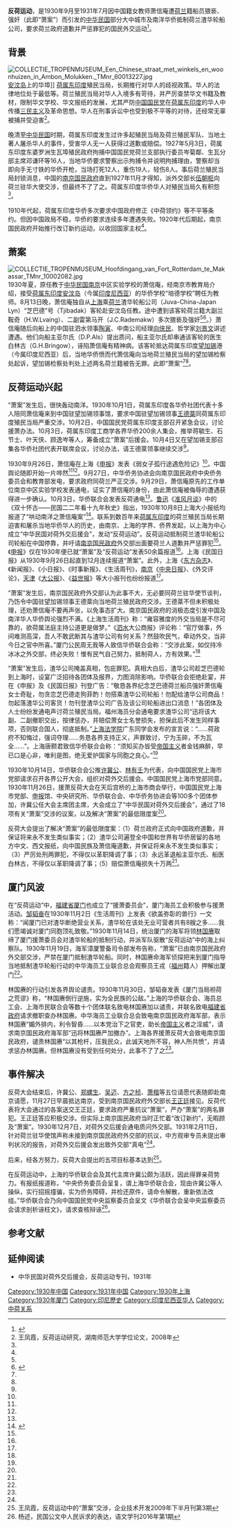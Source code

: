 '''反荷运动'''，是1930年9月至1931年7月因中国籍女教师萧信庵遭[[荷兰|荷兰]]籍船员猥亵、强奸（此即“萧案”）而引发的[[中华民国|中华民国]]部分大中城市及南洋华侨抵制荷兰渣华轮船公司，要求荷兰政府道歉并严惩罪犯的国民外交运动<ref name=du>{{Cite web|url =http://fujian.hexun.com/2016-06-19/184474505.html|title =独断专行不得人心|author =|date =2016-06-19|publisher =和讯|language =|accessdate =|quote =|deadurl =yes|archiveurl =https://web.archive.org/web/20170215114411/http://fujian.hexun.com/2016-06-19/184474505.html|archivedate =2017-02-15}}</ref>。

==背景==
[[File:COLLECTIE_TROPENMUSEUM_Een_Chinese_straat_met_winkels_en_woonhuizen_in_Ambon_Molukken._TMnr_60013227.jpg|thumb]][[安汶岛|安汶岛]]上的华埠]]
[[荷属东印度|荷属东印度]]殖民当局，长期推行对华人的歧视政策。华人的法律地位处于最低等。荷兰殖民当局对华人入境多有苛待，并严厉查禁华文书籍及教材，限制华文学校、华文报纸的发展，尤其严防[[中国国民党|中国国民党]]在[[荷属东印度|荷属东印度]]的华人中传播[[三民主义|三民主义]]及革命思想。华人在刑事诉讼中也受到极不平等的对待，还经常无辜被捕并受迫害<ref name=yanjiu>王凤霞，反荷运动研究，湖南师范大学学位论文，2008年</ref>。

晚清至[[中华民国|中华民国]]时期，荷属东印度发生过许多起殖民当局及荷兰殖民军队、当地土著人屠杀华人的事件，受害华人无一人获得过道歉或赔偿。1927年5月3日，荷属东印度东婆罗洲生瓦埠殖民政府拘捕中国国民党荷兰支部执行委员岑菊鄰、生瓦分部主席邓谦环等16人，当地华侨要求警察出示拘捕令并说明拘捕理由，警察却当即向手无寸铁的华侨开枪，当场打死12人，重伤19人，轻伤8人。事后荷兰殖民当局封锁消息，中国的[[南京国民政府|南京国民政府]]直到1927年11月才得知，派外交部长[[伍朝枢|伍朝枢]]向荷兰驻华大使交涉，但最终不了了之。荷属东印度华侨华人对殖民当局久有积怨<ref name=yanjiu/>。

1910年代起，荷属东印度华侨多次要求中国政府修正《中荷领约》等不平等条约。但因中国政局不稳，华侨的要求连续多年遭遇失败。1920年代后期起，南京国民政府开始推行改订新约运动，以收回国家主权<ref name=yanjiu/>。

==萧案==
[[File:COLLECTIE_TROPENMUSEUM_Hoofdingang_van_Fort_Rotterdam_te_Makassar_TMnr_10002082.jpg|thumb]]
1930年夏，原任教于[[中华民国|中华民国]][[南京|南京]]中区实验学校的萧信庵，经南京市教育局介绍，接受[[荷属东印度|荷属东印度]][[安汶岛|安汶岛]]（今属[[印度尼西亚|印度尼西亚]]）的华侨学校“培德学校”聘任为教师。8月13日晚，萧信庵独自从[[上海|上海]]乘[[荷兰|荷兰]]渣华轮船公司（Juva-China-Japan Lyn）“芝巴德”号（Tjibadak）客轮赴安汶岛任教。途中遭到该客轮荷兰籍大副兰鞍奇（H.W.Lvaing）、二副雷第马开（J.C.Rademakw）多次猥亵及强奸<ref name=du/><ref> {{Cite book | author = 郭廷以 | title =中华民国史事日志  | location = 台北 | publisher =中央研究院近代史研究所  | date = 1979年| pages =  | ISBN =  | accessdate =  | url =  | language =  | quote = 1930年 }} </ref>。）萧信庵随后向船上的中国驻泗水领事[[陶寅|陶寅]]、中南公司经理[[向侠民|向侠民]]、哲学家[[刘景文|刘景文]]讲述遭遇。他们向船主亚尔氏（D.P.Als）提出质问，船主亚尔氏却串通该客轮的医生白林古（G.H.Bringow），诬陷萧信庵有精神病。该客轮抵达荷属东印度[[望加锡|望加锡]]港（今属印度尼西亚）后，当地华侨愤而代萧信庵向当地荷兰殖民当局的望加锡检察处起诉，望加锡检察处判处上述两名荷兰籍被告无罪。此即“萧案”<ref name=du/><ref name=yanjiu/>。

==反荷运动兴起==
“萧案”发生后，很快轰动南洋。1930年10月1日，荷属东印度各华侨社团代表十多人陪同萧信庵来到中国驻望加锡领事馆，要求中国驻望加锡领事[[王德棻|王德棻]]同荷属东印度殖民当局严重交涉。10月2日，中国国民党荷属东印度支部召开紧急会议，讨论援萧办法。10月3日，荷属东印度工商学各界华侨200余人集会，推举蒋毓生、石节士、叶天侠、顾逸岑等人，筹备成立“萧案”后援会。10月4日又在望加锡支部召集各华侨社团代表开联席会议，讨论办法，请王德棻领事继续交涉<ref name=yanjiu/>。

1930年9月26日，萧信庵在上海《[[申报|申报]]》发表《弱女子孤行途遇危险记》<ref name=yanjiu/>。中国舆论随即开始一片哗然<ref name=yanjiu/><ref name=du/>。9月27日，中华侨务协进会向南京国民政府中央侨务委员会和教育部发电，要求政府同荷兰严正交涉。9月29日，萧信庵原先的工作单位南京中区实验学校发表通电，证实了萧信庵的身份，由此萧信庵被侮辱的遭遇获得进一步确认。10月3日，华侨联合会发表反荷通电<ref name=yanjiu/>。[[鲁迅|鲁迅]]《[[准风月谈|准风月谈]]》中的《双十怀古——民国二二年看十九年秋史》指出，1930年10月8日上海大小报纸均报道了“哄动南洋之萧信庵案”<ref>{{Cite web  |url =http://www.chinawriter.com.cn/2007/2007-06-24/51312.html  |title =准风月谈  |author =鲁迅  |date =2006年  |publisher =人民文学出版社  |language =  |accessdate =  |quote =双十怀古——民国二二年看十九年秋史  |archive-date =2019-06-09  |archive-url =https://web.archive.org/web/20190609155047/http://www.chinawriter.com.cn/2007/2007-06-24/51312.html  |dead-url =no  }}</ref>。联系到数百年来[[荷属东印度|荷属东印度]]的荷兰殖民当局长期迫害和屠杀当地华侨华人的历史，由南京、上海的学界、侨界发起，以上海为中心成立“中华民国对荷外交后援会”，发动“反荷运动”。反荷运动抵制荷兰渣华轮船公司轮船在中国停靠，并吁请[[南京国民政府|南京国民政府]]外交部出面要荷兰人道歉并严惩罪犯<ref name=du/>。《[[申报|申报]]》仅在1930年便已就“萧案”及“反荷运动”发表50余篇报道<ref name=du/>。上海《民国日报》从1930年9月26日起直到12月连续报道“萧案”。此外，上海《[[东方杂志|东方杂志]]》、《新闻报》、《小日报》、《时事新报》、《生活周刊》，[[南京|南京]]《[[中央日报|中央日报]]》、《外交评论》，[[天津|天津]]《[[大公报|大公报]]》、《[[益世报|益世报]]》等大小报刊也纷纷报道<ref name=yanjiu/>。

“萧案”发生后，南京国民政府外交部认为此事不大，无必要同荷兰驻华使节谈判，乃饬令中国驻望加锡领事王德棻向当地荷兰殖民政府交涉。王德棻不但未积极处理，还劝萧信庵不要再声张，以免事态扩大。南京国民政府的消极态度引发中国及南洋华人华侨舆论强烈不满。《上海生活周刊》称：“雍容雅度的外交当局是不尽可靠的，欲荷属法庭主持公道更是做梦。”《[[泗水_(印尼)|泗水]]大公商报》评论称：“官厅做事，外间难测高深，吾人不敢武断其与渣华公司有何关系？然鼓吹民气，牵动外交，当非今日之官中所喜。”厦门公民周无我等人致信华侨联合会称：“交涉此案，如仅持冷冰冰之外交部，终必失败！惟有民气自己努力，抵制荷人，方有效果。”<ref name=jiaoshe/>

“萧案”发生后，渣华公司掩盖真相，包庇罪犯。真相大白后，渣华公司趁芝巴德轮到上海时，设宴广泛招待各团体及报界，力图消除影响。华侨联合会拒绝赴宴，并在《申报》及《民国日报》刊登广告：“敬恳各界纪念芝巴德荷兰船员强奸萧信庵女士奇耻，勿贪恋芝巴德走狗菲酌！勿搭乘渣华公司轮船！勿配给渣华公司商品！勿起落渣华公司客货！勿刊登渣华公司广告及该公司轮船进出口消息！”各团体及人士纷纷发通电声讨荷兰殖民当局。福州海员分会通电要求渣华公司“迅将该大副、二副撤职交出，按律惩办，并赔偿萧女士名誉损失，担保此后不发生同样事项，否则联合国人，彻底抵制。”[[上海法学院|上海法学院]]广东同学会发布的宣言说：“……荷政府不知悔过，强词夺理……务恳各界支持正义，声罪致讨，宁为玉碎，不为瓦全……”。上海唐颢君致信华侨联合会称：“须知买办皆受[[帝国主义|帝国主义]]者金钱麻醉，早已口是心非，唯利是图，绝无爱护国家与同胞之良心。”<ref name=jiaoshe/>

1930年10月14日，华侨联合会公推[[许冀公|许冀公]]、[[林有壬|林有壬]]为代表，向中国国民党上海市党部请求召开各界公开大会，组织对荷外交后援会。中国国民党上海市党部同意。1930年11月26日，援萧反荷大会在天后宫桥的上海市商会举行，中国国民党上海市党部、[[申报|申报]]馆、中央研究所、华侨联合会、中华侨务协进会等100多个团体参加，许冀公任大会主席团主席，大会成立了“中华民国对荷外交后援会”，通过了18项有关“萧案”交涉的议案，以及解决“萧案”的最低限度案<ref name=jiaoshe/>。

反荷大会提出了解决“萧案”的最低限度案：（1）荷兰政府正式向中国政府道歉，并保证将来永不发生类似事实；（2）渣华公司遍登全中国和世界有华侨居留的各地方中文、西文报纸，向中国民族及萧信庵道歉，并保证将来永不发生类似事实；（3）严厉处刑两罪犯，不得仅以革职降调了事；（3）永远革退船主亚尔氏、船医白林古，不得仅以革职降调了事；（5）赔偿萧信庵损失十万两<ref name=jiaoshe/>。

==厦门风波==
在“反荷运动”中，[[福建省|福建省]][[厦门|厦门]]也成立了“援萧委员会”，厦门海员工会积极参与援萧活动。[[邹韬奋|邹韬奋]]在1930年11月2日《生活周刊》上发表《欲盖弥彰的兽行》一文称：“闻厦门已对渣华断绝营业关系，渣华轮在该处无业可营者共有8艘之多……我们愿竭诚对厦门同胞顶礼致敬。”1930年11月14日，统治厦门的海军将领[[林国赓_(海军)|林国赓]]取缔了厦门援萧委员会对渣华轮船的抵制行动，并派军队驱散“反荷运动”中的海上纠察队。1930年11月19日，海军漳厦警备司令部发布告称，“萧案”已由南京国民政府外交部交涉，严禁在厦门抵制渣华轮船。同时，林国赓命海军侦探把来到厦门指导当地抵制渣华轮船行动的中华海员工业联合总会观察员王戎（[[福州|福州]]籍人）押解出厦门<ref name=du/>。

林国赓的行动引发各界舆论谴责。1930年11月30日，邹韬奋发表《厦门当局袒荷之荒谬》称，“林国赓倒行逆施，实为全民族的公敌。”上海的华侨联合会、海员总工会、上海市民联合会等数十个团体联名致电林国赓加以谴责，并联名致电[[福建省政府|福建省政府]]请求撤职查办林国赓。中华海员工业联合总会致电南京国民政府海军部，表示林国赓“媚外排内，利令智昏……以本党治下之官吏，助长[[帝国主义|帝国主义]]者之淫威”，请求南京国民政府海军部“迅将林国赓严加撤办”。上海各界援萧反荷大会致电南京国民政府，谴责林国赓“以其枪杆，压我民众，此诚天地所不容，神人所共愤”，并请求惩办林国赓。但林国赓没有受到任何处分，此事不了了之<ref name=du/>。

==事件解决==
反荷大会结束后，许冀公、[[郑螺生|郑螺生]]、[[吴迈|吴迈]]、[[方之桢|方之桢]]、[[萧楷|萧楷]]等五位请愿代表随即赴南京请愿，11月27日早晨抵达南京，受到南京国民政府外交部长[[王正廷|王正廷]]接见。反荷代表将大会通过的各案送交王正廷，要求政府严重抗议“萧案”，严办“萧案”的两名罪犯。王正廷答应积极交涉。但实际上南京国民政府当时正忙着“改订新约”，无暇顾及“萧案”。1930年12月7日，对荷外交后援会通电质问外交部。1931年2月11日，针对荷兰驻华使馆声称未接到南京国民政府外交部的抗议，中方观审专员未提出审判状况的报告，对荷外交后援会发出致外交部“真电”<ref name=jiaoshe/>。

后来，经各方努力，反荷大会提出的五项目标基本达到<ref name=jiaoshe>王凤霞，反荷运动中的“萧案”交涉，企业技术开发2009年下半月刊第3期</ref>。

在反荷运动中，上海的华侨联合会及其代主席许冀公颇为活跃，因此得罪亲荷势力。有报纸报道称，“中央侨务委员会呈复，谓上海华侨联合会，现由许冀公等人操纵，实行招摇撞骗，实为侨务障碍，并检还原件，请命令解散，重新依法改组。”华侨联合会乃向中国国民党中央监察委员会呈文《华侨联合会呈中央监察委员会请求剖析诬枉文》，请求查核辩诬<ref>杨述，民国公文中人民诉求的表达，语文学刊2016年第1期</ref>。

== 参考文献 ==
{{Reflist|30em}}

==延伸阅读==
*中华民国对荷外交后援会，反荷运动专刊，1931年

[[Category:1930年中国|Category:1930年中国]]
[[Category:1931年中国|Category:1931年中国]]
[[Category:1930年上海|Category:1930年上海]]
[[Category:1930年厦门|Category:1930年厦门]]
[[Category:印尼歷史|Category:印尼歷史]]
[[Category:印度尼西亚华人|Category:印度尼西亚华人]]
[[Category:中荷关系|Category:中荷关系]]